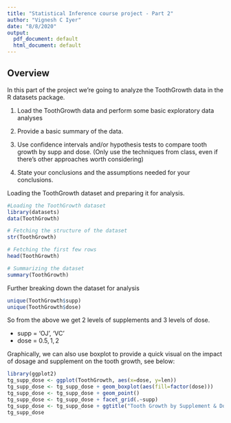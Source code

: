 ```yaml
---
title: "Statistical Inference course project - Part 2"
author: "Vignesh C Iyer"
date: "8/8/2020"
output:
  pdf_document: default
  html_document: default
---
```


## Overview

In this part of the project we're going to analyze the ToothGrowth data in the R datasets package.

1. Load the ToothGrowth data and perform some basic exploratory data analyses

2. Provide a basic summary of the data.

3. Use confidence intervals and/or hypothesis tests to compare tooth growth by supp and dose. (Only use the techniques from class, even if there's other approaches worth considering)

4. State your conclusions and the assumptions needed for your conclusions.

Loading the ToothGrowth dataset and preparing it for analysis.
```r
#Loading the ToothGrowth dataset
library(datasets)
data(ToothGrowth)

# Fetching the structure of the dataset
str(ToothGrowth)

# Fetching the first few rows
head(ToothGrowth)

# Summarizing the dataset
summary(ToothGrowth)

```

Further breaking down the dataset for analysis
```r
unique(ToothGrowth$supp)
unique(ToothGrowth$dose)
```

So from the above we get 2 levels of supplements and 3 levels of dose.

  * supp = 'OJ', 'VC'
  * dose = $0.5, 1,2$
  
Graphically, we can also use boxplot to provide a quick visual on the impact of dosage and supplement on the tooth growth, see below:

```r
library(ggplot2)
tg_supp_dose <- ggplot(ToothGrowth, aes(x=dose, y=len)) 
tg_supp_dose <- tg_supp_dose + geom_boxplot(aes(fill=factor(dose)))
tg_supp_dose <- tg_supp_dose + geom_point()
tg_supp_dose <- tg_supp_dose + facet_grid(.~supp)
tg_supp_dose <- tg_supp_dose + ggtitle("Tooth Growth by Supplement & Dosage")
tg_supp_dose
```